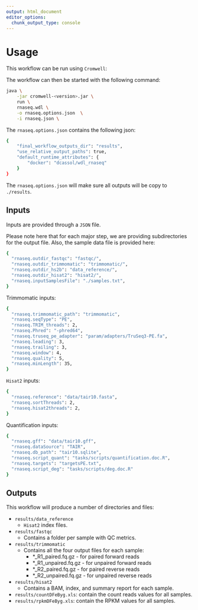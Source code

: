 ```yaml
---
output: html_document
editor_options: 
  chunk_output_type: console
---
```


# Usage 

This workflow can be run using `Cromwell`:

The workflow can then be started with the following command:

```bash
java \
    -jar cromwell-<version>.jar \
    run \
    rnaseq.wdl \
    -o rnaseq.options.json  \
    -i rnaseq.json \

```

The `rnaseq.options.json` contains the following json:

```bash
{
	"final_workflow_outputs_dir": "results",
  	"use_relative_output_paths": true,
    "default_runtime_attributes": {
        "docker": "dcassol/wdl_rnaseq"
    }
}
```

The `rnaseq.options.json` will make sure all outputs will be copy to 
`./results`. 

## Inputs

Inputs are provided through a `JSON` file. 

Please note here that for each major step, we are providing subdirectories for the 
output file. Also, the sample data file is provided here:

```bash
{
  "rnaseq.outdir_fastqc": "fastqc/",
  "rnaseq.outdir_trimmomatic": "trimmomatic/",
  "rnaseq.outdir_hs2b": "data_reference/", 
  "rnaseq.outdir_hisat2": "hisat2/",
  "rnaseq.inputSamplesFile": "./samples.txt",
}
```

Trimmomatic inputs:

```bash
{
  "rnaseq.trimmomatic_path": "trimmomatic",
  "rnaseq.seqType": "PE",
  "rnaseq.TRIM_threads": 2,
  "rnaseq.Phred": "-phred64",
  "rnaseq.truseq_pe_adapter": "param/adapters/TruSeq3-PE.fa",
  "rnaseq.leading": 3,
  "rnaseq.trailing": 3,
  "rnaseq.window": 4,
  "rnaseq.quality": 5,
  "rnaseq.minLength": 35,
}
```

`Hisat2` inputs: 

```bash
{
  "rnaseq.reference": "data/tair10.fasta",
  "rnaseq.sortThreads": 2,
  "rnaseq.hisat2threads": 2,
}
```

Quantification inputs:

```bash
{
  "rnaseq.gff": "data/tair10.gff",
  "rnaseq.dataSource": "TAIR",
  "rnaseq.db_path": "tair10.sqlite",
  "rnaseq.script_quant": "tasks/scripts/quantification.doc.R",
  "rnaseq.targets": "targetsPE.txt",
  "rnaseq.script_deg": "tasks/scripts/deg.doc.R"
}
```

## Outputs

This workflow will produce a number of directories and files:

- `results/data_reference`
    - `Hisat2` index files.
    
- `results/fastqc`
    - Contains a folder per sample with QC metrics.
    
- `results/trimmomatic`
    - Contains all the four output files for each sample:
        - *_R1_paired.fq.gz - for paired forward reads
        - *_R1_unpaired.fq.gz - for unpaired forward reads
        - *_R2_paired.fq.gz - for paired reverse reads
        - *_R2_unpaired.fq.gz - for unpaired reverse reads

- `results/hisat2`
    - Contains a BAM, index, and summary report for each sample.

- `results/countDFeByg.xls`: contain the count reads values for all samples.
- `results/rpkmDFeByg.xls`: contain the RPKM values for all samples.

